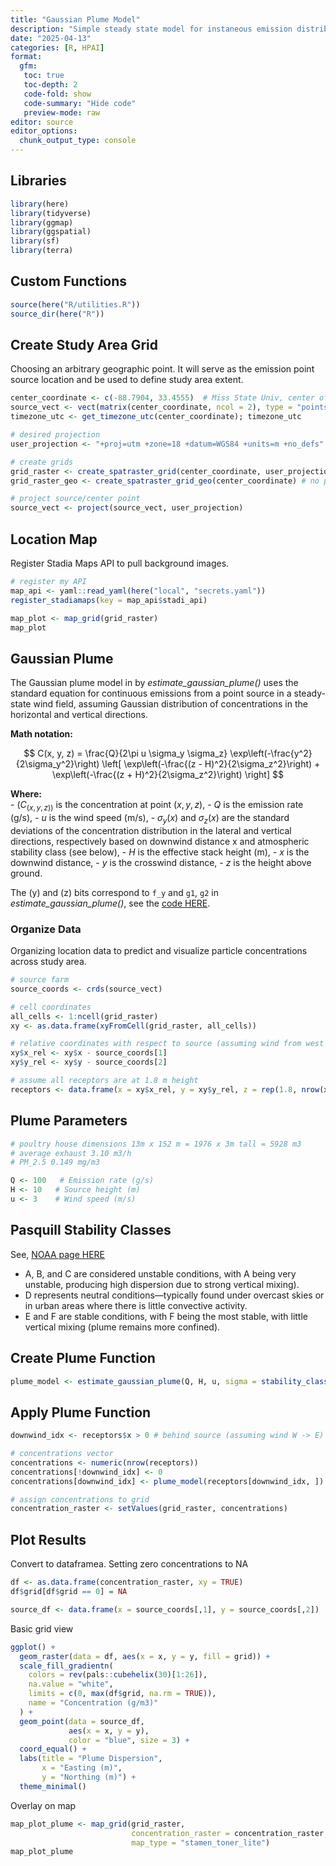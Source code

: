 ```yaml
---
title: "Gaussian Plume Model"
description: "Simple steady state model for instaneous emission distribution."
date: "2025-04-13"
categories: [R, HPAI]
format:
  gfm:
   toc: true
   toc-depth: 2
   code-fold: show
   code-summary: "Hide code"
   preview-mode: raw
editor: source
editor_options:  
  chunk_output_type: console
---
```


## Libraries
```r
library(here)
library(tidyverse)
library(ggmap)
library(ggspatial)
library(sf)
library(terra)
```


## Custom Functions
```r
source(here("R/utilities.R"))
source_dir(here("R"))
```

## Create Study Area Grid  
Choosing an arbitrary geographic point.  It will serve as the emission point source location and be used to define study area extent.  
```r
center_coordinate <- c(-88.7904, 33.4555)  # Miss State Univ, center of study area
source_vect <- vect(matrix(center_coordinate, ncol = 2), type = "points", crs = "EPSG:4326")
timezone_utc <- get_timezone_utc(center_coordinate); timezone_utc

# desired projection
user_projection <- "+proj=utm +zone=18 +datum=WGS84 +units=m +no_defs"

# create grids
grid_raster <- create_spatraster_grid(center_coordinate, user_projection, extent_km = 25) # projected
grid_raster_geo <- create_spatraster_grid_geo(center_coordinate) # no proj version

# project source/center point
source_vect <- project(source_vect, user_projection)
```


## Location Map 
Register Stadia Maps API to pull background images.
```r
# register my API
map_api <- yaml::read_yaml(here("local", "secrets.yaml"))
register_stadiamaps(key = map_api$stadi_api)
```

```r
map_plot <- map_grid(grid_raster)
map_plot
```


## Gaussian Plume
The Gaussian plume model in by *estimate_gaussian_plume()*  uses the standard equation for continuous emissions from a point source in a steady-state wind field, assuming Gaussian distribution of concentrations in the horizontal and vertical directions.  
  
**Math notation:**    
 
$$ C(x, y, z) = \frac{Q}{2\pi u \sigma_y \sigma_z} \exp\left(-\frac{y^2}{2\sigma_y^2}\right) \left[ \exp\left(-\frac{(z - H)^2}{2\sigma_z^2}\right) + \exp\left(-\frac{(z + H)^2}{2\sigma_z^2}\right) \right] $$
  
**Where:**  
- $(C_{(x, y, z))}$ is the concentration at point $(x, y, z)$,
- $Q$ is the emission rate (g/s),
- $u$ is the wind speed (m/s),
- $\sigma_y(x)$ and $\sigma_z(x)$ are the standard deviations of the concentration distribution in the lateral and vertical directions, respectively based on downwind distance x and atmospheric stability class (see below),
- $H$ is the effective stack height (m),
- $x$ is the downwind distance,
- $y$ is the crosswind distance,
- $z$ is the height above ground.

The \(y\) and \(z\) bits correspond to `f_y` and `g1`, `g2` in *estimate_gaussian_plume()*, see the [code HERE]().



### Organize Data  
Organizing location data to predict and visualize particle concentrations across study area.  
```r
# source farm
source_coords <- crds(source_vect)

# cell coordinates
all_cells <- 1:ncell(grid_raster)
xy <- as.data.frame(xyFromCell(grid_raster, all_cells))

# relative coordinates with respect to source (assuming wind from west to east)
xy$x_rel <- xy$x - source_coords[1]
xy$y_rel <- xy$y - source_coords[2]

# assume all receptors are at 1.8 m height
receptors <- data.frame(x = xy$x_rel, y = xy$y_rel, z = rep(1.8, nrow(xy)))
```


## Plume Parameters  
```r
# poultry house dimensions 13m x 152 m = 1976 x 3m tall = 5928 m3
# average exhaust 3.10 m3/h
# PM_2.5 0.149 mg/m3

Q <- 100   # Emission rate (g/s)
H <- 10   # Source height (m)
u <- 3    # Wind speed (m/s)
```

## Pasquill Stability Classes  
See, [NOAA page HERE](https://www.ready.noaa.gov/READYpgclass.php)  
   
- A, B, and C are considered unstable conditions, with A being very unstable, producing high dispersion due to strong vertical mixing).  
- D represents neutral conditions—typically found under overcast skies or in urban areas where there is little convective activity.  
- E and F are stable conditions, with F being the most stable, with little vertical mixing (plume remains more confined).   
   
## Create Plume Function 
```r
plume_model <- estimate_gaussian_plume(Q, H, u, sigma = stability_class("F"))
```

## Apply Plume Function
```r
downwind_idx <- receptors$x > 0 # behind source (assuming wind W -> E)

# concentrations vector
concentrations <- numeric(nrow(receptors))
concentrations[!downwind_idx] <- 0
concentrations[downwind_idx] <- plume_model(receptors[downwind_idx, ])

# assign concentrations to grid
concentration_raster <- setValues(grid_raster, concentrations)
```


## Plot Results
Convert to dataframea.  Setting zero concentrations to NA
```r
df <- as.data.frame(concentration_raster, xy = TRUE)
df$grid[df$grid == 0] = NA

source_df <- data.frame(x = source_coords[,1], y = source_coords[,2])
```


Basic grid view
```r
ggplot() +
  geom_raster(data = df, aes(x = x, y = y, fill = grid)) +
  scale_fill_gradientn(
    colors = rev(pals::cubehelix(30)[1:26]),
    na.value = "white",
    limits = c(0, max(df$grid, na.rm = TRUE)),
    name = "Concentration (g/m3)"
  ) +
  geom_point(data = source_df,
             aes(x = x, y = y),
             color = "blue", size = 3) +
  coord_equal() +
  labs(title = "Plume Dispersion",
       x = "Easting (m)",
       y = "Northing (m)") +
  theme_minimal()
```

Overlay on map
```r
map_plot_plume <- map_grid(grid_raster, 
                           concentration_raster = concentration_raster, 
                           map_type = "stamen_toner_lite")
map_plot_plume
```